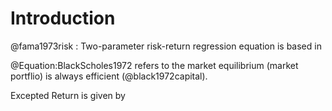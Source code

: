 # Introduction

@fama1973risk : Two-parameter risk-return regression equation is based in 

```{=tex}
\begin{equation}
x_{im}  \equiv \frac{\text{total market value of all units of assets} \ i}{\text{total market value of all assets}}
where asset (i) in the portfolio (m)
\end{equation} 
\label{Equation:BlackScholes1972}
```
@Equation:BlackScholes1972 refers to the market equilibrium (market portflio) is always efficient (@black1972capital).

Excepted Return is given by 

```{=tex}
\begin{equation}
E(\tilde{R_i}) = \left[E(\tilde{R_m}) -S_m \sigma(\tilde{R_m} ) \right] + S_m \sigma (\tilde{R_m}) \beta_i,
where
\beta_i \equiv \frac{cov(\tilde{R_i}, \tilde{R_m})}{\sigma^2(\tilde{R_m})}
\end{equation} 
\label{Equation:ExpectedReturnFama1953}
```


